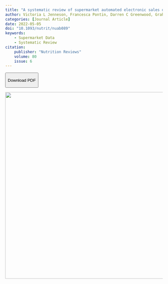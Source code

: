 ```yaml
---
title: "A systematic review of supermarket automated electronic sales data for population dietary surveillance"
author: Victoria L Jenneson, Francesca Pontin, Darren C Greenwood, Graham P Clarke, Michelle A Morris, 
categories: [Journal Article]
date: 2022-05-05
doi: "10.1093/nutrit/nuab089" 
keywords: 
    - Supermarket Data
    - Systematic Review
citation: 
    publisher: "Nutrition Reviews"
    volume: 80
    issue: 6
---
```


<!-- Button to download PDF -->

<button id="download-btn" onclick="downloadPDF()">

Download PDF

</button>

<!-- JavaScript function to handle the download -->

```{=html}
<script>
function downloadPDF() {
   // Path to your PDF file (relative)
   var pdfPath = '../paper_pdf_jpeg/jenneson_systematic_2022.pdf';
   // Create a temporary link to trigger the download
   var link = document.createElement('a');
   link.href = pdfPath;
   link.download = 'jenneson_systematic_2022.pdf';  // Optionally, specify the file name
   // Append the link to the body (required for it to work in some browsers)
   document.body.appendChild(link);
   // Trigger the click event to start the download
   link.click();
   // Remove the link from the DOM after the download starts
   document.body.removeChild(link);
}
</script>
```



![](../paper_pdf_jpeg/jenneson_systematic_2022.jpg){width="595"}